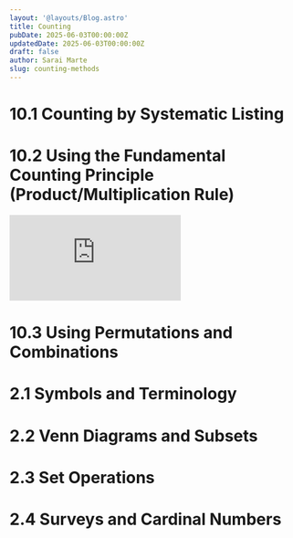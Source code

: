 ```yaml
---
layout: '@layouts/Blog.astro'
title: Counting
pubDate: 2025-06-03T00:00:00Z 
updatedDate: 2025-06-03T00:00:00Z 
draft: false
author: Sarai Marte
slug: counting-methods
---
```



# 10.1 Counting by Systematic Listing 

# 10.2 Using the Fundamental Counting Principle (Product/Multiplication Rule)

<iframe src="https://www.youtube.com/embed/SlEcXaW0JRs?si=V9yMlB9zUP8r9FtX&amp;start=5" title="YouTube video player" frameborder="0" allow="accelerometer; autoplay; clipboard-write; encrypted-media; gyroscope; picture-in-picture; web-share" referrerpolicy="strict-origin-when-cross-origin" allowfullscreen></iframe>

# 10.3 Using Permutations and Combinations 

# 2.1 Symbols and Terminology 

# 2.2 Venn Diagrams and Subsets 

# 2.3 Set Operations 

# 2.4 Surveys and Cardinal Numbers 